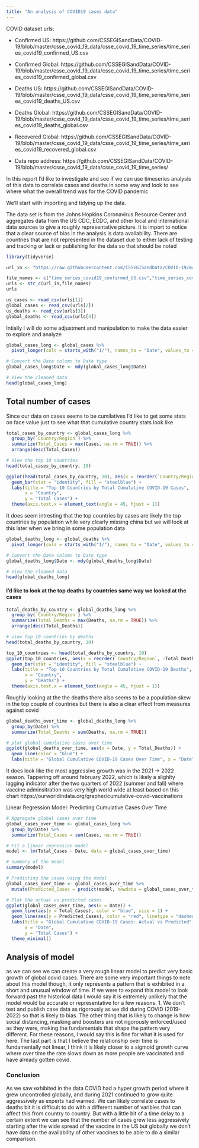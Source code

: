 ```yaml
---
title: "An analysis of COVID19 cases data"
---
```

COVID dataset urls:

- Confirmed US: https://github.com/CSSEGISandData/COVID-19/blob/master/csse_covid_19_data/csse_covid_19_time_series/time_series_covid19_confirmed_US.csv
- Confirmed Global: https://github.com/CSSEGISandData/COVID-19/blob/master/csse_covid_19_data/csse_covid_19_time_series/time_series_covid19_confirmed_global.csv
- Deaths US: https://github.com/CSSEGISandData/COVID-19/blob/master/csse_covid_19_data/csse_covid_19_time_series/time_series_covid19_deaths_US.csv
- Deaths Global: https://github.com/CSSEGISandData/COVID-19/blob/master/csse_covid_19_data/csse_covid_19_time_series/time_series_covid19_deaths_global.csv
- Recovered Global: https://github.com/CSSEGISandData/COVID-19/blob/master/csse_covid_19_data/csse_covid_19_time_series/time_series_covid19_recovered_global.csv

- Data repo address: https://github.com/CSSEGISandData/COVID-19/blob/master/csse_covid_19_data/csse_covid_19_time_series/

In this report I'd like to investigate and see if we can use timeseries analysis of this data to correlate cases and deaths in some way and look to see where what the overall trend was for the COVID pandemic

We'll start with importing and tidying up the data.

The data set is from the Johns Hopkins Coronavirus Resource Center and aggregates data from the US CDC, ECDC, and other local and international data sources to give a roughly representative picture. It is import to notice that a clear source of bias in the analysis is data availability. There are countries that are not represented in the dataset due to either lack of testing and tracking or lack or publishing for the data so that should be noted 

````r
library(tidyverse)

url_in <- "https://raw.githubusercontent.com/CSSEGISandData/COVID-19/master/csse_covid_19_data/csse_covid_19_time_series/"

file_names <- c("time_series_covid19_confirmed_US.csv","time_series_covid19_confirmed_global.csv","time_series_covid19_deaths_US.csv", "time_series_covid19_deaths_global.csv")
urls <- str_c(url_in,file_names)
urls
````

````r
us_cases <- read_csv(urls[1])
global_cases <- read_csv(urls[2])
us_deaths <- read_csv(urls[3])
global_deaths <- read_csv(urls[4])
````

Intially I will do some adjustment and manipulation to make the data easier to explore and analyze

````r
global_cases_long <- global_cases %>%
  pivot_longer(cols = starts_with("1/"), names_to = "Date", values_to = "Cases")

# Convert the Date column to Date type
global_cases_long$Date <- mdy(global_cases_long$Date)

# View the cleaned data
head(global_cases_long)
````

## Total number of cases
Since our data on cases seems to be cumilatives I'd like to get some stats on face value just to see what that cumulative country stats look like

````r
total_cases_by_country <- global_cases_long %>%
  group_by(`Country/Region`) %>%
  summarize(Total_Cases = max(Cases, na.rm = TRUE)) %>%
  arrange(desc(Total_Cases))

# View the top 10 countries
head(total_cases_by_country, 10)
````

````r
ggplot(head(total_cases_by_country, 10), aes(x = reorder(`Country/Region`, -Total_Cases), y = Total_Cases)) +
  geom_bar(stat = "identity", fill = "steelblue") +
  labs(title = "Top 10 Countries by Total Cumulative COVID-19 Cases", 
       x = "Country", 
       y = "Total Cases") +
  theme(axis.text.x = element_text(angle = 45, hjust = 1))
````

It does seem intresting that the top countries by cases are likely the top countries by population while very clearly missing china but we will look at this later when we bring in some population data

````r
global_deaths_long <- global_deaths %>%
  pivot_longer(cols = starts_with("1/"), names_to = "Date", values_to = "Deaths")

# Convert the Date column to Date type
global_deaths_long$Date <- mdy(global_deaths_long$Date)

# View the cleaned data
head(global_deaths_long)
````

#### I'd like to look at the top deaths by countries same way we looked at the cases

````r
total_deaths_by_country <- global_deaths_long %>%
  group_by(`Country/Region`) %>%
  summarize(Total_Deaths = max(Deaths, na.rm = TRUE)) %>%
  arrange(desc(Total_Deaths))

# view top 10 countries by deaths
head(total_deaths_by_country, 10)
````

````r
top_10_countries <- head(total_deaths_by_country, 10)
ggplot(top_10_countries, aes(x = reorder(`Country/Region`, -Total_Deaths), y = Total_Deaths)) +
  geom_bar(stat = "identity", fill = "steelblue") +
  labs(title = "Top 10 Countries by Total Cumulative COVID-19 Deaths", 
       x = "Country", 
       y = "Deaths") +
  theme(axis.text.x = element_text(angle = 45, hjust = 1))
````

Roughly looking at the the deaths there also seems to be a population skew in the top couple of countries but there is also a clear effect from measures against covid

````r
global_deaths_over_time <- global_deaths_long %>%
  group_by(Date) %>%
  summarize(Total_Deaths = sum(Deaths, na.rm = TRUE))

# plot global cumulative cases over time
ggplot(global_deaths_over_time, aes(x = Date, y = Total_Deaths)) +
  geom_line(color = "blue") +
  labs(title = "Global Cumulative COVID-19 Cases Over Time", x = "Date", y = "Total Deaths")
````

It does look like the most aggressive growth was in the 2021 -> 2022 season. Tappering off around february 2022, which is likely a slighlty lagging indicator after the two quarters of 2022 (summer and fall) where vaccine adminsitration was very high world wide at least based on this chart
https://ourworldindata.org/grapher/cumulative-covid-vaccinations

Linear Regression Model: Predicting Cumulative Cases Over Time
````r
# Aggregate global cases over time
global_cases_over_time <- global_cases_long %>%
  group_by(Date) %>%
  summarize(Total_Cases = sum(Cases, na.rm = TRUE))

# Fit a linear regression model
model <- lm(Total_Cases ~ Date, data = global_cases_over_time)

# Summary of the model
summary(model)
````

````r
# Predicting the cases using the model
global_cases_over_time <- global_cases_over_time %>%
  mutate(Predicted_Cases = predict(model, newdata = global_cases_over_time))

# Plot the actual vs predicted cases
ggplot(global_cases_over_time, aes(x = Date)) +
  geom_line(aes(y = Total_Cases), color = "blue", size = 1) +
  geom_line(aes(y = Predicted_Cases), color = "red", linetype = "dashed", size = 1) +
  labs(title = "Global Cumulative COVID-19 Cases: Actual vs Predicted",
       x = "Date",
       y = "Total Cases") +
  theme_minimal()
````


## Analysis of model

as we can see we can create a very rough linear model to predict very basic growth of global covid cases. There are some very important things to note about this model though, it only represents a pattern that is exhibited in a short and unusual window of time. If we were to expand this model to look forward past the historical data I would say it is extremely unlikely that the model would be accurate or representative for a few reasons. 1. We don't test and publish case data as rigorously as we did during COVID (2019-2022) so that is likely to bias. The other thing that is likely to change is how social distancing, masking and boosters are not rigorously enforced/used as they were, making the fundamentals that shape the pattern very different. For these reasons, I would say this is fine for what it is used for here. The last part is that I believe the relationship over time is fundamentally not linear, I think it is likely closer to a sigmoid growth curve where over time the rate slows down as more people are vaccinated and have already gotten covid.

### Conclusion

As we saw exhibited in the data COVID had a hyper growth period where it grew uncontrolled globally, and during 2021 continued to grow quite aggressively as experts had warned. We can likely correlate cases to deaths bit it is difficult to do with a different number of varibles that can affect this from country to country. But with a little bit of a time delay to a certain extent we can see that the number of cases grew less aggressively starting after the wide spread of the vaccine in the US but globally we don't have data on the availability of other vaccines to be able to do a similar comparison.